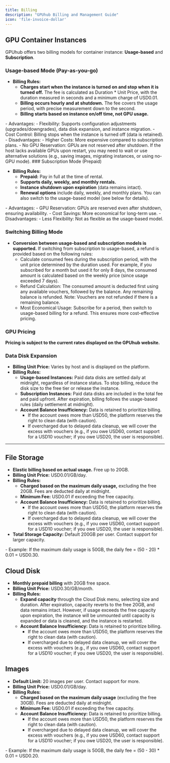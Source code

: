 ```yaml
---
title: Billing
description: "GPUhub Billing and Management Guide"
icon: 'file-invoice-dollar'
---
```


## GPU Container Instances

GPUhub offers two billing models for container instance: **Usage-based** and **Subscription**.

### Usage-based Mode (Pay-as-you-go)
- **Billing Rules:**
    - **Charges start when the instance is turned on and stop when it is turned off.** The fee is calculated as Duration * Unit Price, with the duration measured in seconds and a minimum charge of USD0.01.
    - **Billing occurs hourly and at shutdown.** The fee covers the usage period, with precise measurement down to the second.
    - **Billing starts based on instance on/off time, not GPU usage.**
<Card>
- Advantages:
    - Flexibility: Supports configuration adjustments (upgrades/downgrades), data disk expansion, and instance migration.
    - Cost Control: Billing stops when the instance is turned off (data is retained).
</Card>
<Card>
- Disadvantages:
    - Higher Costs: More expensive compared to subscription plans.
    - No GPU Reservation: GPUs are not reserved after shutdown. If the host lacks available GPUs upon restart, you may need to wait or use alternative solutions (e.g., saving images, migrating instances, or using no-GPU mode).
</Card>
### Subscription Mode (Prepaid)

- **Billing Rules:**
    - **Prepaid:** Pay in full at the time of rental.
    - **Supports daily, weekly, and monthly rentals.**
    - **Instance shutdown upon expiration** (data remains intact).
    - **Renewal options** include daily, weekly, and monthly plans. You can also switch to the usage-based model (see below for details).
<Card>
- Advantages:
    - GPU Reservation: GPUs are reserved even after shutdown, ensuring availability.
    - Cost Savings: More economical for long-term use.
</Card>
<Card>
- Disadvantages:
    - Less Flexibility: Not as flexible as the usage-based model.
</Card>

### Switching Billing Mode

- **Conversion between usage-based and subscription models is supported.** If switching from subscription to usage-based, a refund is provided based on the following rules:
    - Calculate consumed fees during the subscription period, with the unit price determined by the duration used. For example, if you subscribed for a month but used it for only 8 days, the consumed amount is calculated based on the weekly price (since usage exceeded 7 days).
    - Refund Calculation: The consumed amount is deducted first using any available vouchers, followed by the balance. Any remaining balance is refunded. Note: Vouchers are not refunded if there is a remaining balance.
    - Most Economical Usage: Subscribe for a period, then switch to usage-based billing for a refund. This ensures more cost-effective pricing.


### GPU Pricing

**Pricing is subject to the current rates displayed on the GPUhub website.**

### Data Disk Expansion

- **Billing Unit Price:** Varies by host and is displayed on the platform.
- **Billing Rules:**
    - **Usage-based Instances:** Paid data disks are settled daily at midnight, regardless of instance status. To stop billing, reduce the disk size to the free tier or release the instance.
    - **Subscription Instances:** Paid data disks are included in the total fee and paid upfront. After expiration, billing follows the usage-based rules (daily settlement at midnight).
    - **Account Balance Insufficiency:** Data is retained to prioritize billing. 
        - If the account owes more than USD50, the platform reserves the right to clean data (with caution). 
        - If overcharged due to delayed data cleanup, we will cover the excess with vouchers (e.g., if you owe USD60, contact support for a USD10 voucher; if you owe USD20, the user is responsible).

---

## File Storage

- **Elastic billing based on actual usage.** Free up to 20GB.
- **Billing Unit Price:** USD0.01/GB/day.
- **Billing Rules:**
    - **Charged based on the maximum daily usage,** excluding the free 20GB. Fees are deducted daily at midnight.
    - **Minimum Fee:** USD0.01 if exceeding the free capacity.
    - **Account Balance Insufficiency:** Data is retained to prioritize billing. 
        - If the account owes more than USD50, the platform reserves the right to clean data (with caution). 
        - If overcharged due to delayed data cleanup, we will cover the excess with vouchers (e.g., if you owe USD60, contact support for a USD10 voucher; if you owe USD20, the user is responsible).
- **Total Storage Capacity:** Default 200GB per user. Contact support for larger capacity.
<Card>
- Example: If the maximum daily usage is 50GB, the daily fee = (50 - 20) * 0.01 = USD0.30.
</Card>

## Cloud Disk

- **Monthly prepaid billing** with 20GB free space.
- **Billing Unit Price:** USD0.30/GB/month.
- **Billing Rules:**
    - **Expand capacity** through the Cloud Disk menu, selecting size and duration. After expiration, capacity reverts to the free 20GB, and data remains intact. However, if usage exceeds the free capacity upon expiration, the instance will be unmounted until capacity is expanded or data is cleaned, and the instance is restarted.
    - **Account Balance Insufficiency:** Data is retained to prioritize billing. 
        - If the account owes more than USD50, the platform reserves the right to clean data (with caution). 
        - If overcharged due to delayed data cleanup, we will cover the excess with vouchers (e.g., if you owe USD60, contact support for a USD10 voucher; if you owe USD20, the user is responsible).

## Images

- **Default Limit:** 20 images per user. Contact support for more.
- **Billing Unit Price:** USD0.01/GB/day.
- **Billing Rules:**
    - **Charged based on the maximum daily usage** (excluding the free 30GB). Fees are deducted daily at midnight.
    - **Minimum Fee:** USD0.01 if exceeding the free capacity.
    - **Account Balance Insufficiency:** Data is retained to prioritize billing. 
        - If the account owes more than USD50, the platform reserves the right to clean data (with caution). 
        - If overcharged due to delayed data cleanup, we will cover the excess with vouchers (e.g., if you owe USD60, contact support for a USD10 voucher; if you owe USD20, the user is responsible).
<Card>
- Example: If the maximum daily usage is 50GB, the daily fee = (50 - 30) * 0.01 = USD0.20.
</Card>